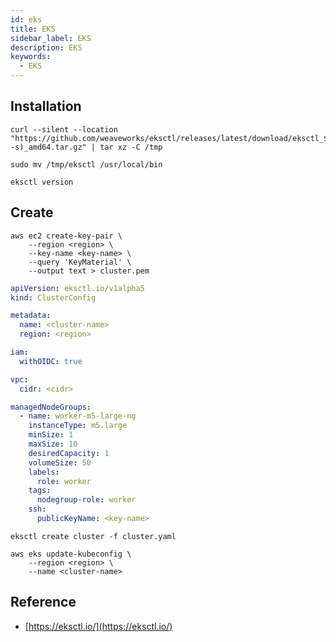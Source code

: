 ```yaml
---
id: eks
title: EKS
sidebar_label: EKS
description: EKS
keywords:
  - EKS
---
```


## Installation

```shell
curl --silent --location "https://github.com/weaveworks/eksctl/releases/latest/download/eksctl_$(uname -s)_amd64.tar.gz" | tar xz -C /tmp
```

```shell
sudo mv /tmp/eksctl /usr/local/bin
```

```shell
eksctl version
```

## Create

```shell {2-3}
aws ec2 create-key-pair \
    --region <region> \
    --key-name <key-name> \
    --query 'KeyMaterial' \
    --output text > cluster.pem
```

```yaml title="cluster.yaml" {5-6,12,26}
apiVersion: eksctl.io/v1alpha5
kind: ClusterConfig

metadata:
  name: <cluster-name>
  region: <region>

iam:
  withOIDC: true

vpc:
  cidr: <cidr>

managedNodeGroups:
  - name: worker-m5-large-ng
    instanceType: m5.large
    minSize: 1
    maxSize: 10
    desiredCapacity: 1
    volumeSize: 50
    labels:
      role: worker
    tags:
      nodegroup-role: worker
    ssh:
      publicKeyName: <key-name>
```

```shell
eksctl create cluster -f cluster.yaml
```

```shell
aws eks update-kubeconfig \
    --region <region> \
    --name <cluster-name>
```

## Reference

- [https://eksctl.io/](https://eksctl.io/)
